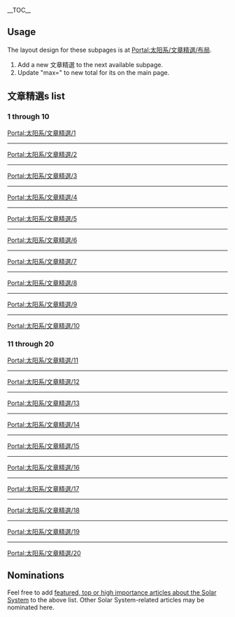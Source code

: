 __TOC__
== Usage ==
The layout design for these subpages is at [[Portal:太阳系/文章精選/布局|Portal:太阳系/文章精選/布局]].
# Add a new 文章精選 to the next available subpage.
# Update "max=" to new total for its {{tl|Random portal component}} on the main page.

== 文章精選s list ==
=== 1 through 10 ===
[[Portal:太阳系/文章精選/1|Portal:太阳系/文章精選/1]]
{{Portal:太阳系/文章精選/1}}
----
[[Portal:太阳系/文章精選/2|Portal:太阳系/文章精選/2]]
{{Portal:太阳系/文章精選/2}}
----
[[Portal:太阳系/文章精選/3|Portal:太阳系/文章精選/3]]
{{Portal:太阳系/文章精選/3}}
----
[[Portal:太阳系/文章精選/4|Portal:太阳系/文章精選/4]]
{{Portal:太阳系/文章精選/4}}
----
[[Portal:太阳系/文章精選/5|Portal:太阳系/文章精選/5]]
{{Portal:太阳系/文章精選/5}}
----
[[Portal:太阳系/文章精選/6|Portal:太阳系/文章精選/6]]
{{Portal:太阳系/文章精選/6}}
----
[[Portal:太阳系/文章精選/7|Portal:太阳系/文章精選/7]]
{{Portal:太阳系/文章精選/7}}
----
[[Portal:太阳系/文章精選/8|Portal:太阳系/文章精選/8]]
{{Portal:太阳系/文章精選/8}}
----
[[Portal:太阳系/文章精選/9|Portal:太阳系/文章精選/9]]
{{Portal:太阳系/文章精選/9}}
----
[[Portal:太阳系/文章精選/10|Portal:太阳系/文章精選/10]]
{{Portal:太阳系/文章精選/10}}

=== 11 through 20 ===
[[Portal:太阳系/文章精選/11|Portal:太阳系/文章精選/11]]
{{Portal:太阳系/文章精選/11}}
----
[[Portal:太阳系/文章精選/12|Portal:太阳系/文章精選/12]]
{{Portal:太阳系/文章精選/12}}
----
[[Portal:太阳系/文章精選/13|Portal:太阳系/文章精選/13]]
{{Portal:太阳系/文章精選/13}}
----
[[Portal:太阳系/文章精選/14|Portal:太阳系/文章精選/14]]
{{Portal:太阳系/文章精選/14}}
----
[[Portal:太阳系/文章精選/15|Portal:太阳系/文章精選/15]]
{{Portal:太阳系/文章精選/15}}
----
[[Portal:太阳系/文章精選/16|Portal:太阳系/文章精選/16]]
{{Portal:太阳系/文章精選/16}}
----
[[Portal:太阳系/文章精選/17|Portal:太阳系/文章精選/17]]
{{Portal:太阳系/文章精選/17}}
----
[[Portal:太阳系/文章精選/18|Portal:太阳系/文章精選/18]]
{{Portal:太阳系/文章精選/18}}
----
[[Portal:太阳系/文章精選/19|Portal:太阳系/文章精選/19]]
{{Portal:太阳系/文章精選/19}}
----
[[Portal:太阳系/文章精選/20|Portal:太阳系/文章精選/20]]
{{Portal:太阳系/文章精選/20}}

== Nominations ==
Feel free to add [[Wikipedia:Version_1.0_Editorial_Team/Index|featured, top or high importance  articles about the Solar System]] to the above list. Other Solar System-related articles may be nominated here.